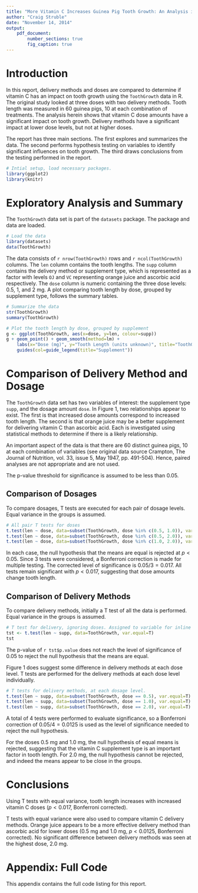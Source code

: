 ```yaml
---
title: "More Vitamin C Increases Guinea Pig Tooth Growth: An Analysis in R"
author: "Craig Struble"
date: "November 14, 2014"
output:
    pdf_document:
        number_sections: true
        fig_caption: true
---
```


# Introduction
In this report,
delivery methods
and doses are compared
to determine
if vitamin C
has an impact
on tooth growth
using the `ToothGrowth`
data in R.
The original study
looked
at three doses
with two delivery methods.
Tooth length
was measured
in 60 guinea pigs,
10 at each combination 
of treatments.
The analysis herein shows
that
vitamin C dose amounts have a significant impact
on tooth growth.
Delivery methods have a significant impact
at lower dose levels, but not at higher doses.

The report has three main sections.
The first explores and summarizes the data.
The second performs hypothesis testing on variables
to identify significant influences on tooth growth.
The third draws conclusions from the testing performed in the report.

```r
# Intial setup, load necessary packages.
library(ggplot2)
library(knitr)

```

# Exploratory Analysis and Summary

The `ToothGrowth` data set
is part of the `datasets` package.
The package 
and data
are loaded.

```r
# Load the data
library(datasets)
data(ToothGrowth)
```

The data consists
of `r nrow(ToothGrowth)` rows
and `r ncol(ToothGrowth)` columns.
The `len` column contains the tooth lengths.
The `supp` column contains the delivery method
or supplement type,
which is represented as a factor
with levels `OJ` and `VC`
representing orange juice
and ascorbic acid respectively.
The `dose` column is numeric
containing the three dose levels: 0.5, 1, and 2 mg.
A plot comparing
tooth length by dose,
grouped by supplement type,
follows the summary tables.

```r
# Summarize the data
str(ToothGrowth)
summary(ToothGrowth)
```

```r

# Plot the tooth length by dose, grouped by supplement
g <- ggplot(ToothGrowth, aes(x=dose, y=len, colour=supp))
g + geom_point() + geom_smooth(method=lm) +
    labs(x="Dose (mg)", y="Tooth Length (units unknown)", title="ToothGrowth Data Set") +
    guides(col=guide_legend(title="Supplement"))
```

# Comparison of Delivery Method and Dosage

The `ToothGrowth` data set has two variables
of interest: the supplement type `supp`,
and the dosage amount `dose`.
In Figure 1,
two relationships appear to exist.
The first is that increased dose amounts
correspond to increased tooth length.
The second is that orange juice
may be a better supplement
for delivering vitamin C
than ascorbic acid.
Each is investigated
using statistical methods
to determine if there is a likely
relationship.

An important aspect
of the data
is that there are 60 distinct
guinea pigs, 10 at each combination
of variables 
(see original data source
Crampton, The Journal of Nutrition, vol. 33, issue 5, May 1947, pp. 491-504).
Hence, paired analyses
are not appropriate
and are not used.

The p-value
threshold
for significance is assumed
to be less than 0.05.

## Comparison of Dosages

To compare dosages,
T tests are executed
for each pair of dosage
levels.
Equal variance in the groups is assumed.

```r
# All pair T tests for doses
t.test(len ~ dose, data=subset(ToothGrowth, dose %in% c(0.5, 1.0)), var.equal=T)
t.test(len ~ dose, data=subset(ToothGrowth, dose %in% c(0.5, 2.0)), var.equal=T)
t.test(len ~ dose, data=subset(ToothGrowth, dose %in% c(1.0, 2.0)), var.equal=T)
```

In each case,
the null hypothesis
that the means are equal
is rejected at $p < 0.05$.
Since $3$ tests were considered, 
a Bonferroni correction is made
for multiple testing.
The corrected
level of significance
is $0.05/3 = 0.017$.
All tests remain significant
with $p < 0.017$,
suggesting that dose amounts
change tooth length.

## Comparison of Delivery Methods

To compare delivery methods,
initially a T test
of all the data is performed.
Equal variance in the groups
is assumed.

```r
# T test for delivery, ignoring doses. Assigned to variable for inline reference
tst <- t.test(len ~ supp, data=ToothGrowth, var.equal=T)
tst
```

The p-value of `r tst$p.value` does not reach the level
of significance of 0.05 
to reject the null hypothesis that the means are equal.

Figure 1 does suggest some difference
in delivery methods at each dose level.
T tests are performed
for the delivery methods
at each dose level individually.

```r
# T tests for delivery methods, at each dosage level.
t.test(len ~ supp, data=subset(ToothGrowth, dose == 0.5), var.equal=T)
t.test(len ~ supp, data=subset(ToothGrowth, dose == 1.0), var.equal=T)
t.test(len ~ supp, data=subset(ToothGrowth, dose == 2.0), var.equal=T)
```

A total
of 4 tests were performed
to evaluate significance,
so a Bonferroni correction
of $0.05/4=0.0125$
is used as the level
of significance needed
to reject the null hypothesis.

For the doses 0.5 mg and 1.0 mg,
the null hypothesis of equal means
is rejected,
suggesting that the vitamin C supplement type
is an important factor in tooth length.
For 2.0 mg,
the null hypothesis cannot be rejected,
and indeed the means appear to be close 
in the groups.

# Conclusions

Using T tests
with equal variance,
tooth length
increases
with increased
vitamin C doses
($p < 0.017$, Bonferroni corrected).

T tests with equal variance
were also used
to compare vitamin C delivery methods.
Orange juice appears
to be a more effective delivery method
than ascorbic acid
for lower doses (0.5 mg and 1.0 mg, $p < 0.0125$, Bonferroni corrected).
No significant difference between delivery methods was seen
at the highest dose, 2.0 mg.

# Appendix: Full Code
This appendix contains the full code listing for this report.

```r
```